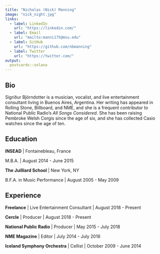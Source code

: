 ```yaml
---
title: "Nicholas (Nick) Manning"
image: "nick_night.jpg"
links:
  - label: LinkedIn
    url: "https://linkedin.com/"
  - label: Email
    url: "mailto:manni175@msu.edu"
  - label: GitHub
    url: "https://github.com/nbmanning"
  - label: Twitter
    url: "https://twitter.com/"
output:
  postcards::solana
---
```

 
## Bio

Sigríður Björndotter is a musician, vocalist, and live entertainment consultant
living in Buenos Aires, Argentina. Her writing has appeared in Rolling Stone,
Billboard, and NME, and she is a frequent contributor to National Public Radio's 
*All Songs Considered*. She has been raising Pembroke Welsh Corgis since the age
of six, and she has collected Casio watches since the age of ten.

## Education

**INSEAD** | Fontainebleau, France

M.B.A. | August 2014 - June 2015

**The Juilliard School** | New York, NY

B.F.A. in Music Performance | August 2005 - May 2009

## Experience

**Freelance** | Live Entertainment Consultant | August 2018 - Present

**Cercle** | Producer | August 2018 - Present

**National Public Radio** | Producer | May 2015 - July 2018

**NME Magazine** | Editor | July 2014 - July 2016

**Iceland Symphony Orchestra** | Cellist | October 2009 - June 2014
